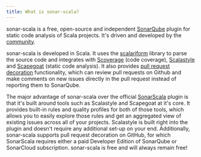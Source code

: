 ```yaml
---
title: What is sonar-scala?
---
```


sonar-scala is a free, open-source and independent
[SonarQube](https://www.sonarqube.org) plugin for static code analysis of Scala
projects. It's driven and developed by the
[community](https://github.com/sonar-scala/sonar-scala/graphs/contributors).

sonar-scala is developed in Scala. It uses the
[scalariform](https://github.com/scala-ide/scalariform) library to parse the
source code and integrates with [Scoverage](http://scoverage.org) (code
coverage), [Scalastyle](https://scalastyle.beautiful-scala.com) and
[Scapegoat](https://github.com/sksamuel/scapegoat) (static code analysis). It
also provides [pull request decoration](../setup/pr-decoration.mdx)
functionality, which can review pull requests on Github and make comments on new
issues directly in the pull request instead of reporting them to SonarQube.

The major advantage of sonar-scala over the official
[SonarScala](https://www.sonarsource.com/products/codeanalyzers/sonarscala.html)
plugin is that it's built around tools such as Scalastyle and Scapegoat at it's
core. It provides built-in rules and quality profiles for both of those tools,
which allows you to easily explore those rules and get an aggregated view of
existing issues across all of your projects. Scalastyle is built right into the
plugin and doesn't require any additional set-up on your end. Additionally,
sonar-scala supports pull request decoration on GitHub, for which SonarScala
requires either a paid Developer Edition of SonarQube or SonarCloud
subscription. sonar-scala is free and will always remain free!

<!-- ## How does it work? -->
